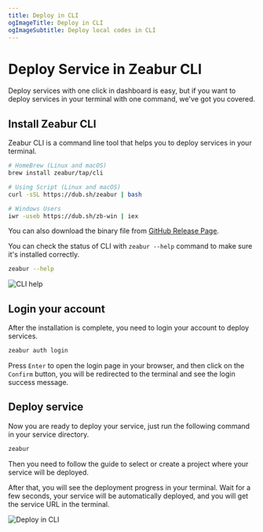 ```yaml
---
title: Deploy in CLI
ogImageTitle: Deploy in CLI
ogImageSubtitle: Deploy local codes in CLI
---
```


<WorkingInProgress />

# Deploy Service in Zeabur CLI

Deploy services with one click in dashboard is easy, but if you want to deploy services in your terminal with one command, we've got you covered.

## Install Zeabur CLI

Zeabur CLI is a command line tool that helps you to deploy services in your terminal.

```bash
# HomeBrew (Linux and macOS)
brew install zeabur/tap/cli

# Using Script (Linux and macOS)
curl -sSL https://dub.sh/zeabur | bash

# Windows Users
iwr -useb https://dub.sh/zb-win | iex
```

You can also download the binary file from [GitHub Release Page](https://github.com/zeabur/cli/releases).

You can check the status of CLI with `zeabur --help` command to make sure it's installed correctly.

```bash
zeabur --help
```

![CLI help](/deploy/cli/help.png)

## Login your account

After the installation is complete, you need to login your account to deploy services.

```bash
zeabur auth login
```

Press `Enter` to open the login page in your browser, and then click on the `Confirm` button, you will be redirected to the terminal and see the login success message.

## Deploy service

Now you are ready to deploy your service, just run the following command in your service directory.

```bash
zeabur
```

Then you need to follow the guide to select or create a project where your service will be deployed.

After that, you will see the deployment progress in your terminal. Wait for a few seconds, your service will be automatically deployed, and you will get the service URL in the terminal.

![Deploy in CLI](/deploy/cli/deploy.png)
